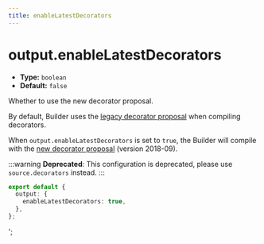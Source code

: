 ```yaml
---
title: enableLatestDecorators
---
```


# output.enableLatestDecorators

- **Type:** `boolean`
- **Default:** `false`

Whether to use the new decorator proposal.

By default, Builder uses the [legacy decorator proposal](https://github.com/wycats/javascript-decorators/blob/e1bf8d41bfa2591d949dd3bbf013514c8904b913/README.md) when compiling decorators.

When `output.enableLatestDecorators` is set to `true`, the Builder will compile with the [new decorator proposal](https://github.com/tc39/proposal-decorators/tree/7fa580b40f2c19c561511ea2c978e307ae689a1b) (version 2018-09).

:::warning
**Deprecated**: This configuration is deprecated, please use `source.decorators` instead.
:::

```ts
export default {
  output: {
    enableLatestDecorators: true,
  },
};
```
';
